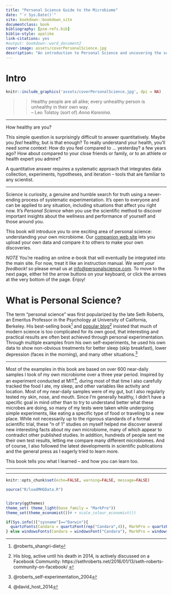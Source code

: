 ```yaml
---
title: "Personal Science Guide to the Microbiome"
date: "`r Sys.Date()`"
site: bookdown::bookdown_site
documentclass: book
bibliography: [psm-refs.bib]
biblio-style: apalike
link-citations: yes
#output: bookdown::word_document2
cover-image: assets/coverPersonalScience.jpg
description: "An introduction to Personal Science and uncovering the secrets of your own microbiome."
---
```


# Intro {-}


```r
knitr::include_graphics('assets/coverPersonalScience.jpg', dpi = NA)
```

>>Healthy people are all alike; every unhealthy person is unhealthy in their own way. \
-- Leo Tolstoy (sort of) _Anna Karenina_.

---

How healthy are you?

This simple question is surprisingly difficult to answer quantitatively. Maybe you _feel_ healthy, but is that enough? To really understand your health, you'll need some context: How do you feel compared to ... yesterday?  a few years ago? How about compared to your close friends or family, or to an athlete or health expert you admire? 

A quantitative answer requires a systematic approach that integrates data collection, experiments, hypotheses, and iteration -- tools that are familiar to any scientist. 

---

Science is curiosity, a genuine and humble search for truth using a never-ending process of systematic experimentation.  It's open to everyone and can be applied to any situation, including situations that affect you right now.  It's _Personal Science_ when you use the scientific method to discover important insights about the wellness and performance of yourself and those around you. 

This book will introduce you to one exciting area of personal science: understanding your own microbiome. Our [companion web site](https://personalscience.com/) lets you upload your own data and compare it to others to make your own discoveries.

*NOTE* You're reading an online e-book that will eventually be integrated into the main site. For now, treat it like an instruction manual.  _We want your feedback!_ so please email us at [info@personalscience.com](mailto:info@personalscience.com). To move to the next page, either hit the arrow buttons on your keyboard, or click the arrows at the very bottom of the page.  Enjoy!


# What is Personal Science? 


The term "personal science" was first popularized by the late Seth Roberts, an Emeritus Professor in the Psychology at University of California, Berkeley. His best-selling book^[@roberts_shangri-diet] and [popular blog](https://sethroberts.net/)^[His blog, active until his death in 2014, is actively discussed on a Facebook Community: https://sethroberts.net/2016/01/13/seth-roberts-community-on-facebook/ ] insisted that much of modern science is too complicated for its own good, that interesting and practical results are often best achieved through personal experimentation. Through multiple examples from his own self-experiments, he used his own data to show non-obvious treatments for better sleep (skip breakfast), lower depression (faces in the morning), and many other situations.^[@roberts_self-experimentation_2004]

---

Most of the examples in this book are based on over 600 near-daily samples I took of my own microbiome over a three year period. Inspired by an experiment conducted at MIT^[@david_host_2014], during most of that time I also carefully tracked the food I ate, my sleep, and other variables like activity and location. Most of my near-daily samples were of my gut, but I also regularly tested my skin, nose, and mouth. Since I’m generally healthy, I didn’t have a specific goal in mind other than to try to understand better what these microbes are doing, so many of my tests were taken while undergoing simple experiments, like eating a specific type of food or traveling to a new place. While not necessarily up to the rigorous standards of a formal scientific trial, these “n of 1” studies on myself helped me discover several new interesting facts about my own microbiome, many of which appear to contradict other published studies. In addition, hundreds of people sent me their own test results, letting me compare many different microbiomes. And of course, I also followed the latest developments in scientific publications and the general press as I eagerly tried to learn more.

This book tells you what I learned -- and how you can learn too.

---

<!-- 

If you suffer from a chronic condition, one of your first struggles is simply *how bad is it?* What is the precise version or name of this disease? What makes you different from a healthy person, or from the healthy person you used to be? Are there other people with the same condition, and if so, how does your situation compare to theirs? Are you getting better or worse?

In other words, you want to know the *context*. The first step in any treatment plan requires that you understand how you compare…to healthy people, to those who have the same condition as you do, to people who have partially or fully recovered. Are you improving or deteriorating? 

Even symptom tracking is just one aspect of the question of context. I want to know more precisely the conditions under which my problem gets better or worse. In other words, what is the *context*? (e.g. are my migraines triggered by high altitudes, by caffeine, by stress, by something else? All of these are just other ways of saying “context”).

One simple example: what's the best way to treat a headache?  There's no good answer to that question unless you understand something about the context surrounding the person involved. The appropriate response will depend on whether he or she:

* gets headaches all the time.
* rarely gets headaches.
* drank heavily the night before.
* recently ate raw seafood from a street vendor.
* Underwent a course of antibiotics for a tick bite last summer and seemed to get better until now.

We know intuitively that each medical situation depends on the circumstances. Doctors are helpful partly because they've seen so many other cases that they can quickly focus attention on the aspects that are important to a specific individual. In other words, doctors are trained to recognize the full *context*, to see how this situation compares to others.


## Reference Values

Much of our understanding of context is driven by reference values. A doctor knows whether your cholesterol is high or low based on large population studies of other people. Every health study is essentially just a way to calculate reference values: of the n people exposed to this treatment, some fraction will improve. If that fraction is large enough, we say the treatment works. If not, the treatment doesn’t work.

So the real question in any medical condition is: what is the reference value? What is the standard by which I am judging my current condition?

For many (most) situations, the reference values have been pre-computed based the medical community’s long experience treating patients like you. We know that X% of people with your type of cancer respond well to this drug. We know that Y% of people who smoke develop this disease. And on and on.

But for some situations -- like data from microbiome tests -- there is no reference value. Nobody knows what a "healthy" microbiome looks like. We need more data before we can say definitively that such-and-such abundance levels are “healthy” or “unhealthy”.

In other cases, there are reference values for the general population, but not necessarily for you. The average height of a 3-year-old girl, for example, is based on data from umpteen thousands of 3-year-olds, but what about among 3-year-olds of your ethnic group, or your family, or people of your socio-economic class, or those in your neighborhood? Whether to consider *your* 3-year-old for special treatment depends entirely on which reference group you are using.

How can we get those reference values?

In other cases, a treatment may be too new, or too crazy, for there to be reference values. A terminal cancer patient who tries an experimental treatment, for example, is living in a world of unknown reference values. Importantly, after they try the treatment, they become one of the reference values. And that’s great! we now have a reference value for that treatment — but only if somebody bothers to record it. Often that data simply falls on the floor with nobody to catch it.

## Quantifying the anecdotal

If the results of a treatment are not recorded, we still have reference values. People still rely on word of mouth — anecdotes — when looking for new treatments. But those reference values are anecdotal. You regularly hear stories of the form “I tried X and it worked for me”. Hear enough of those stories and you may want to try it yourself. But how many of those stories constitutes “enough” to try for yourself?

What if there were a common way for everyone who tries X to record their results quantitatively?

That’s the idea behind symptom tracking, and it’s a nice start. Some companies try to add fancy additional features on top, like using machine learning to try to guess better than you can alone about the various correlations found within your data. Many companies go this direction — gather enough data, either from yourself or from others, so that we can predict the causes for various states. Again, that’s interesting and it’s a nice start, but it’s limited.

What you really want — and the key, original idea behind Personal Science — is to let you take that quantitative data and *compare* it to others: others like you, people who you consider to be just like you except for such-and-such symptom.

Now, in some cases, a symptom tracking or quantified self product will let you see yourself compared to *an aggregated* summary of all other users. Fitbit might let you compare yourself to all those of your sex or age, for example, or maybe those in your geography. This is a good start.

But what if you could choose your own subset of users with whom you want to compare yourself? Because only *you* know which type of person you identify with, or to which type of health condition you want to belong, Personal Science lets you analyze and study the data as a whole.

That’s why it’s *personal* -- it’s about the one, unique data point that is you -- and why it’s *science* -- democratize the quantitative tools of science to let you understand your condition, for yourself.

-->
---


```r

knitr::opts_chunk$set(echo=FALSE, warning=FALSE, message=FALSE)

source("R/loadMHGData.R")


library(ggthemes)
theme_set( theme_light(base_family = "MarkPro"))
theme_set(theme_economist())# + scale_colour_economist())

if(Sys.info()["sysname"]=="Darwin"){
  quartzFonts(Candara = quartzFont(rep("Candara",4)), MarkPro = quartzFont(rep("MarkPro",4)))
} else windowsFonts(Candara = windowsFont("Candara"), MarkPro = windowsFont("MarkPro"))


```
